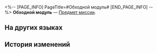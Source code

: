 <%-- [PAGE_INFO]
PageTitle=#Обходной модуль#
[END_PAGE_INFO] --%>
{{Предмет Инфобокс
|id          = 140237
|Изображение = Предмет Обходной модуль.png
|Тип         = Предмет миссии
|Инвентарь   = Миссии
|Редкость    = 3
|Эффект      = 
|Описание    = Компьютерный модуль, который передала вам Чжуншань. Кажется, он способен «воскресить из мёртвых» те повреждённые механизмы. К модулю каким-то образом прикреплена солнечная панель.
}}
'''Обходной модуль''' — [[Предмет миссии]].

==На других языках==
{{На других языках
|en   = Override Module
|zhs  = 超控模块
|zht  = 超控模組
|ja   = オーバーライド・モジュール
|ko   = 슈퍼 제어 모듈
|es   = Módulo de sustitución
|fr   = Module de contrôle
|ru   = Обходной модуль
|th   = โมดูลทดแทน
|vi   = Mô-Đun Điều Khiển
|de   = Überbrückungsmodul
|id   = Modul Pengontrol Super
|pt   = Módulo de Substituição
}}

==История изменений==
{{История изменений|3.5}}